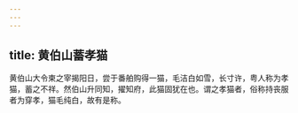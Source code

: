 ```yaml
---
---
---
```

title: 黄伯山蓄孝猫
---



黄伯山大令柬之宰揭阳日，尝于番舶购得一猫，毛洁白如雪，长寸许，粤人称为孝猫，蓄之不祥。然伯山升同知，擢知府，此猫固犹在也。谓之孝猫者，俗称持丧服者为穿孝，猫毛纯白，故有是称。
